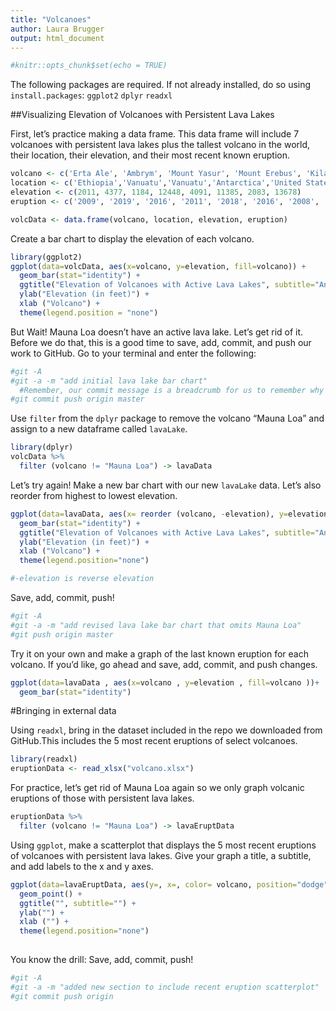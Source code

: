 ```yaml
---
title: "Volcanoes"
author: Laura Brugger
output: html_document
---
```


```r
#knitr::opts_chunk$set(echo = TRUE)
```

The following packages are required. If not already installed, do so using `install.packages`: 
`ggplot2`
`dplyr`
`readxl`

##Visualizing Elevation of Volcanoes with Persistent Lava Lakes

First, let's practice making a data frame. This data frame will include 7 volcanoes with persistent lava lakes plus the tallest volcano in the world, their location, their elevation, and their most recent known eruption. 

```r
volcano <- c('Erta Ale', 'Ambrym', 'Mount Yasur', 'Mount Erebus', 'Kilauea', 'Nyiragongo', 'Masaya', 'Mauna Loa')
location <- c('Ethiopia','Vanuatu','Vanuatu','Antarctica','United States', 'Democratic Republic of the Congo','Nicaragua', 'United States')
elevation <- c(2011, 4377, 1184, 12448, 4091, 11385, 2083, 13678)
eruption <- c('2009', '2019', '2016', '2011', '2018', '2016', '2008', '1984')

volcData <- data.frame(volcano, location, elevation, eruption)
```

Create a bar chart to display the elevation of each volcano. 

```r
library(ggplot2)
ggplot(data=volcData, aes(x=volcano, y=elevation, fill=volcano)) +
  geom_bar(stat="identity") + 
  ggtitle("Elevation of Volcanoes with Active Lava Lakes", subtitle="An R-Ladies Masterpiece") + 
  ylab("Elevation (in feet)") + 
  xlab ("Volcano") + 
  theme(legend.position = "none")

```

But Wait! Mauna Loa doesn't have an active lava lake. Let's get rid of it. Before we do that, this is a good time to save, add, commit, and push our work to GitHub. Go to your terminal and enter the following: 

```r
#git -A
#git -a -m "add initial lava lake bar chart" 
  #Remember, our commit message is a breadcrumb for us to remember why we made this commit
#git commit push origin master

```

Use `filter` from the `dplyr` package to remove the volcano "Mauna Loa" and assign to a new dataframe called `lavaLake`. 

```r
library(dplyr)
volcData %>%
  filter (volcano != "Mauna Loa") -> lavaData
```

Let's try again! Make a new bar chart with our new `lavaLake` data. 
Let's also reorder from highest to lowest elevation. 

```r
ggplot(data=lavaData, aes(x= reorder (volcano, -elevation), y=elevation, fill=volcano)) +
  geom_bar(stat="identity") + 
  ggtitle("Elevation of Volcanoes with Active Lava Lakes", subtitle="An R-Ladies Masterpiece") + 
  ylab("Elevation (in feet)") + 
  xlab ("Volcano") + 
  theme(legend.position="none")

#-elevation is reverse elevation
```

Save, add, commit, push! 

```r
#git -A
#git -a -m "add revised lava lake bar chart that omits Mauna Loa" 
#git push origin master
```

Try it on your own and make a graph of the last known eruption for each volcano. If you'd like, go ahead and save, add, commit, and push changes. 

```r
ggplot(data=lavaData , aes(x=volcano , y=elevation , fill=volcano ))+
  geom_bar(stat="identity")  

```

#Bringing in external data

Using `readxl`, bring in the dataset included in the repo we downloaded from GitHub.This includes the 5 most recent eruptions of select volcanoes.  

```r
library(readxl)
eruptionData <- read_xlsx("volcano.xlsx")
```

For practice, let's get rid of Mauna Loa again so we only graph volcanic eruptions of those with persistent lava lakes. 

```r
eruptionData %>%
  filter (volcano != "Mauna Loa") -> lavaEruptData
```


Using `ggplot`, make a scatterplot that displays the 5 most recent eruptions of volcanoes with persistent lava lakes. Give your graph a title, a subtitle, and add labels to the x and y axes. 
```r
ggplot(data=lavaEruptData, aes(y=, x=, color= volcano, position="dodge")) +
  geom_point() + 
  ggtitle("", subtitle="") + 
  ylab("") + 
  xlab ("") + 
  theme(legend.position="none")
  
```

You know the drill: Save, add, commit, push! 

```r
#git -A
#git -a -m "added new section to include recent eruption scatterplot" 
#git commit push origin
```